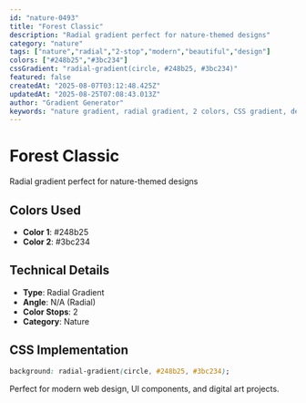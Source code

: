 ```yaml
---
id: "nature-0493"
title: "Forest Classic"
description: "Radial gradient perfect for nature-themed designs"
category: "nature"
tags: ["nature","radial","2-stop","modern","beautiful","design"]
colors: ["#248b25","#3bc234"]
cssGradient: "radial-gradient(circle, #248b25, #3bc234)"
featured: false
createdAt: "2025-08-07T03:12:48.425Z"
updatedAt: "2025-08-25T07:08:43.013Z"
author: "Gradient Generator"
keywords: "nature gradient, radial gradient, 2 colors, CSS gradient, design, #248b25, #3bc234"
---
```


# Forest Classic

Radial gradient perfect for nature-themed designs

## Colors Used
- **Color 1**: #248b25
- **Color 2**: #3bc234

## Technical Details
- **Type**: Radial Gradient
- **Angle**: N/A (Radial)
- **Color Stops**: 2
- **Category**: Nature

## CSS Implementation
```css
background: radial-gradient(circle, #248b25, #3bc234);
```

Perfect for modern web design, UI components, and digital art projects.
